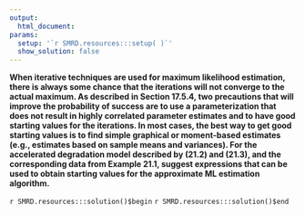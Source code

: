 ```yaml
---
output:
  html_document:
params:
  setup: '`r SMRD.resources:::setup( )`'
  show_solution: false
---
```


__When iterative techniques are used for maximum likelihood estimation, there is always some chance that the iterations will not converge to the actual maximum.  As described in Section 17.5.4, two precautions that will improve the probability of success are to use a parameterization that does not result in highly correlated parameter estimates and to have good starting values for the iterations. In most cases, the best way to get good starting values is to find simple graphical or moment-based estimates (e.g., estimates based on sample means and variances).  For the accelerated degradation model described by (21.2) and (21.3), and the corresponding data from Example 21.1, suggest expressions that can be used to obtain starting values for the approximate ML estimation algorithm.__

`r SMRD.resources:::solution()$begin`
`r SMRD.resources:::solution()$end`
